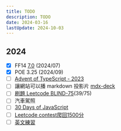---
title: TODO
description: TODO
date: 2024-03-16
lastUpdate: 2024-10-03
---

## 2024

- [x] FF14 [7.0](https://na.finalfantasyxiv.com/dawntrail/) (2024/07)
- [x] POE 3.25 (2024/09)
- [ ] [Advent of TypeScript - 2023](https://typehero.dev/aot-2023)
- [ ] 讓網站可以播 markdown 投影片 [mdx-deck](https://github.com/jxnblk/mdx-deck?tab=readme-ov-file#getting-started)
- [ ] [刷題 Leetcode BLIND-75](/notes/leetcode/blind75)(39/75)
- [ ] 汽車駕照
- [ ] [30 Days of JavaScript](https://leetcode.com/studyplan/30-days-of-javascript)
- [ ] [Leetcode contest爬回1500分](https://leetcode.com/u/moved0311/)
- [ ] [英文練習](/notes/english/afterwork1)
